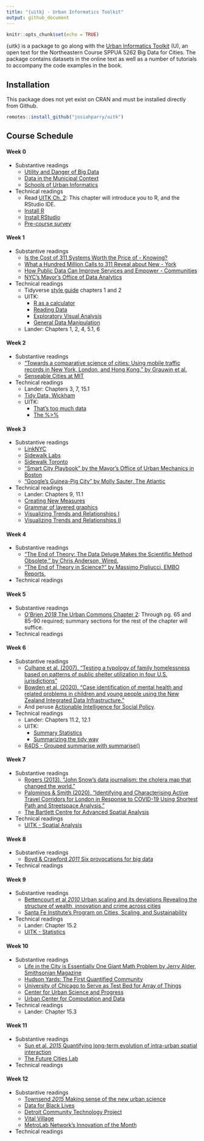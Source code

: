 ```yaml
---
title: "{uitk} - Urban Informatics Toolkit"
output: github_document
---
```


```r
knitr::opts_chunk$set(echo = TRUE)
```

{uitk} is a package to go along with the [Urban Informatics Toolkit](https://ui.josiahparry.com) (U), an open text for the Northeastern Course SPPUA 5262 Big Data for Cities. The package contains datasets in the online text as well as a number of tutorials to accompany the code examples in the book. 

## Installation

This package does not yet exist on CRAN and must be installed directly from Github.

```r
remotes::install_github("josiahparry/uitk")
```

## Course Schedule 

#### Week 0
  - Substantive readings
    - [Utility and Danger of Big Data ](https://ui.josiahparry.com/the-utility-and-danger-of-big-data.html)
    - [Data in the Municipal Context](https://ui.josiahparry.com/data-in-the-municipal-context.html)
    - [Schools of Urban Informatics](https://ui.josiahparry.com/approaches-to-and-schools-of-urban-informatics.html)
  - Technical readings
    - Read [UITK Ch. 2](https://ui.josiahparry.com/the-basics.html): This chapter will introduce you to R, and the RStudio IDE. 
    - [Install R](https://cran.r-project.org/)
    - [Install RStudio](https://rstudio.com/products/rstudio/download/#download)
    - [Pre-course survey](https://docs.google.com/forms/d/e/1FAIpQLSfh7ciTP7omaGBysRDrt9mskov8nXSe2Yx5MYNtZXm76_ARSw/viewform?usp=sf_link)
              
#### Week 1
  - Substantive readings
    - [Is the Cost of 311 Systems Worth the Price of - Knowing?](http://www.governing.com/topics/urban/gov-311-systems-cost.html)
    - [What a Hundred Million Calls to 311 Reveal about New - York](http://www.wired.com/2010/11/ff_311_new_york/)
    - [How Public Data Can Improve Services and Empower - Communities](https://scholars.org/brief/how-public-data-can-improve-services-and-empower-communit- ies)
    - [NYC's Mayor's Office of Data Analytics](http://www1.nyc.gov/site/analytics/index.page)
  - Technical readings
    - Tidyverse [style guide](https://style.tidyverse.org/) chapters 1 and 2
    - UITK: 
      - [R as a calculator](https://ui.josiahparry.com/r-as-a-calculator.html)
      - [Reading Data](https://ui.josiahparry.com/reading-data.html)
      - [Exploratory Visual Analysis](https://ui.josiahparry.com/exploratory-visual-analysis.html)
      - [General Data Manipulation](https://ui.josiahparry.com/general-data-manipulation.html)
    - Lander: Chapters 1, 2, 4, 5.1, 6
              
#### Week 2
  - Substantive readings
    - ["Towards a comparative science of cities: Using mobile traffic records in New York, London, and Hong Kong." by Grauwin et al.](https://northeastern.instructure.com/courses/65223/files/6696609/download?wrap=1)
    - [Senseable Cities at MIT](http://senseable.mit.edu/)
  - Technical readings
    - Lander: Chapters 3, 7, 15.1
    - [Tidy Data, Wickham](https://vita.had.co.nz/papers/tidy-data.pdf)
    - UITK:
      - [That's too much data](https://ui.josiahparry.com/thats-too-much-data.html)
      - [The %>%](https://ui.josiahparry.com/the-pipe.html)
      
#### Week 3
  - Substantive readings
    - [LinkNYC](https://www.link.nyc/)
    - [Sidewalk Labs](https://www.sidewalklabs.com/)
    - [Sidewalk Toronto](https://www.sidewalktoronto.ca/)
    - ["Smart City Playbook" by the Mayor's Office of Urban Mechanics in Boston](https://monum.github.io/playbook/)
    - ["Google’s Guinea-Pig City" by Molly Sauter, The Atlantic](https://www.theatlantic.com/technology/archive/2018/02/googles-guinea-pig-city/552932/)
  - Technical readings
    - Lander: Chapters 9, 11.1
    - [Creating New Measures](https://ui.josiahparry.com/creating-new-measures.html)
    - [Grammar of layered graphics](https://ui.josiahparry.com/layered-i.html)
    - [Visualizing Trends and Relationships I](https://ui.josiahparry.com/visualizing-trends-and-relationships.html)
    - [Visualizing Trends and Relationships II](https://ui.josiahparry.com/grammer-of-layered-graphics-ii.html)
  
              
#### Week 4
  - Substantive readings
    - ["The End of Theory: The Data Deluge Makes the Scientific Method Obsolete," by Chris Anderson, Wired.](https://www.wired.com/2008/06/pb-theory/)
    - ["The End of Theory in Science?" by Massimo Pigliucci, EMBO Reports.](https://northeastern.instructure.com/courses/65223/files/6696415/download?wrap=1)
  - Technical readings
  

#### Week 5
  - Substantive readings
    - [O'Brien _2018_ The Urban Commons Chapter 2](https://northeastern.instructure.com/courses/65223/files/6696416/download?wrap=1): Through pg. 65 and 85-90 required; summary sections for the rest of the chapter will suffice.
  - Technical readings
  
              
#### Week 6
  - Substantive readings
    - [Culhane et al. (2007). "Testing a typology of family homelessness based on patterns of public shelter utilization in four U.S. jurisdictions"](https://northeastern.instructure.com/courses/65223/files/6696418/download?wrap=1)
    - [Bowden et al. (2020). "Case identification of mental health and related problems in children and young people using the New Zealand Integrated Data Infrastructure."](https://northeastern.instructure.com/courses/65223/files/6696419/download?wrap=1)
    - And peruse [Actionable Intelligence for Social Policy](https://www.aisp.upenn.edu/).
  - Technical readings
    - Lander: Chapters 11.2, 12.1
    - UITK:
      - [Summary Statistics](https://ui.josiahparry.com/summary-statistics.html)
      - [Summarizing the tidy way](https://ui.josiahparry.com/summarizing-the-tidy-way.html)
    - [R4DS - Grouped summarise with summarise()](https://r4ds.had.co.nz/transform.html#grouped-summaries-with-summarise)
  
              
#### Week 7
  - Substantive readings
    - [Rogers (2013). "John Snow's data journalism: the cholera map that changed the world."](https://www.theguardian.com/news/datablog/2013/mar/15/john-snow-cholera-map)
    - [Palominos & Smith (2020). "Identifying and Characterising Active Travel Corridors for London in Response to COVID-19 Using Shortest Path and Streetspace Analysis."](https://www.ucl.ac.uk/bartlett/casa/sites/bartlett/files/casa_working_paper_222_2.pdf)
    - [The Bartlett Centre for Advanced Spatial Analysis](http://www.bartlett.ucl.ac.uk/casa)
  - Technical readings
    - [UITK - Spatial Analysis](https://ui.josiahparry.com/spatial-analysis.html)
  
              
#### Week 8
  - Substantive readings
    - [Boyd & Crawford _2011_ Six provocations for big data](https://northeastern.instructure.com/courses/65223/files/6696695/download?wrap=1)
  - Technical readings
  
              
#### Week 9
  - Substantive readings
    - [Bettencourt et al _2010_ Urban scaling and its deviations Revealing the structure of wealth, innovation and crime across cities](https://northeastern.instructure.com/courses/65223/files/6696725/download?wrap=1)
    - [Santa Fe Institute’s Program on Cities, Scaling, and Sustainability](https://www.santafe.edu/research/projects/cities-scaling-sustainability)
  - Technical readings
    - Lander: Chapter 15.2 
    - [UITK - Statistics](https://ui.josiahparry.com/statistics.html)
  
              
#### Week 10
  - Substantive readings
    - [Life in the City is Essentially One Giant Math Problem by Jerry Alder, Smithsonian Magazine](http://www.smithsonianmag.com/innovation/life-in-the-city-is-essentially-one-giant-math-problem-37759041/?c=y?no-ist&no-ist)
    - [Hudson Yards: The First Quantified Community](http://cusp.nyu.edu/press-release/nyu-cusp-related-companies-oxford-properties-group-team-create-first-quantified-community-united-states-hudson-yards/)
    - [University of Chicago to Serve as Test Bed for Array of Things](http://www.urbanccd.org/news/2015/7/15/university-of-chicago-to-serve-as-test-bed-for-array-of-things-project)
    - [Center for Urban Science and Progress](http://cusp.nyu.edu/)
    - [Urban Center for Computation and Data](https://urbanccd.org/)
  - Technical readings
    - Lander: Chapter 15.3
  
              
#### Week 11
  - Substantive readings
    - [Sun et al. _2015_ Quantifying long-term evolution of intra-urban spatial interaction](https://northeastern.instructure.com/courses/23734/files/5408106/download?wrap=1)
    - [The Future Cities Lab](http://www.fcl.ethz.ch/)
  - Technical readings
  
              
#### Week 12
  - Substantive readings
    - [Townsend _2015_ Making sense of the new urban science](https://northeastern.instructure.com/courses/23734/files/5409841/download?wrap=1)
    - [Data for Black Lives](http://db4l.org/)
    - [Detroit Community Technology Project](https://detroitcommunitytech.org/)
    - [Vital Village](https://www.vitalvillage.org/)
    - [MetroLab Network's Innovation of the Month](https://metrolabnetwork.org/projects/innovation-of-the-month/)
  - Technical readings
  
              
